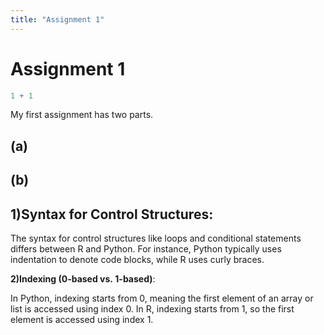 ```yaml
---
title: "Assignment 1"
---
```


# Assignment 1

```r
1 + 1
```

My first assignment has two parts.

## (a)

## (b)

## 1)**Syntax for Control Structures**:

The syntax for control structures like loops and conditional statements differs between R and Python. For instance, Python typically uses indentation to denote code blocks, while R uses curly braces.

**2)Indexing (0-based vs. 1-based)**:

In Python, indexing starts from 0, meaning the first element of an array or list is accessed using index 0. In R, indexing starts from 1, so the first element is accessed using index 1.
